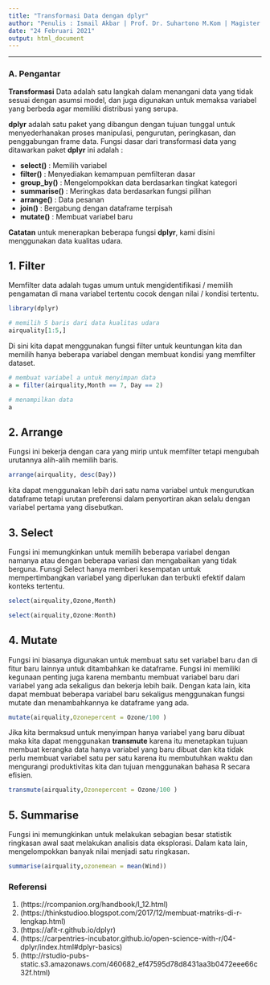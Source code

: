```yaml
---
title: "Transformasi Data dengan dplyr"
author: "Penulis : Ismail Akbar | Prof. Dr. Suhartono M.Kom | Magister Informatika | UIN Maulana Malik Ibrahim Malang"
date: "24 Februari 2021"
output: html_document
---
```


---

### A. Pengantar
**Transformasi** Data adalah satu langkah dalam menangani data yang tidak sesuai dengan asumsi model, dan juga digunakan untuk memaksa variabel yang berbeda agar memiliki distribusi yang serupa.

**dplyr** adalah satu paket yang dibangun dengan tujuan tunggal untuk menyederhanakan proses manipulasi, pengurutan, peringkasan, dan penggabungan frame data. Fungsi dasar dari transformasi data yang ditawarkan paket **dplyr** ini adalah :

*   **select()** : Memilih variabel
*   **filter()** : Menyediakan kemampuan pemfilteran dasar
*   **group_by()** : Mengelompokkan data berdasarkan tingkat kategori
*   **summarise()** : Meringkas data berdasarkan fungsi pilihan
*   **arrange()** : Data pesanan
*   **join()** : Bergabung dengan dataframe terpisah
*   **mutate()** : Membuat variabel baru

**Catatan**
untuk menerapkan beberapa fungsi **dplyr**, kami disini menggunakan data kualitas udara.


## 1. Filter
Memfilter data adalah tugas umum untuk mengidentifikasi / memilih pengamatan di mana variabel tertentu cocok dengan nilai / kondisi tertentu.

```r
library(dplyr)
```


```r
# memilih 5 baris dari data kualitas udara
airquality[1:5,] 
```

Di sini kita dapat menggunakan fungsi filter untuk keuntungan kita dan memilih hanya beberapa variabel dengan membuat kondisi yang memfilter dataset.

```r
# membuat variabel a untuk menyimpan data
a = filter(airquality,Month == 7, Day == 2)

# menampilkan data
a
```

## 2. Arrange

Fungsi ini bekerja dengan cara yang mirip untuk memfilter tetapi mengubah urutannya alih-alih memilih baris.

```r
arrange(airquality, desc(Day))
```
kita dapat menggunakan lebih dari satu nama variabel untuk mengurutkan dataframe tetapi urutan preferensi dalam penyortiran akan selalu dengan variabel pertama yang disebutkan.

## 3. Select
Fungsi ini memungkinkan untuk memilih beberapa variabel dengan namanya atau dengan beberapa variasi dan mengabaikan yang tidak berguna. Funsgi Select hanya memberi kesempatan untuk mempertimbangkan variabel yang diperlukan dan terbukti efektif dalam konteks tertentu.

```r
select(airquality,Ozone,Month)
```

```r
select(airquality,Ozone:Month)
```

## 4. Mutate
Fungsi ini biasanya digunakan untuk membuat satu set variabel baru dan di fitur baru lainnya untuk ditambahkan ke dataframe. Fungsi ini memiliki kegunaan penting juga karena membantu membuat variabel baru dari variabel yang ada sekaligus dan bekerja lebih baik. Dengan kata lain, kita dapat membuat beberapa variabel baru sekaligus menggunakan fungsi mutate dan menambahkannya ke dataframe yang ada.

```r
mutate(airquality,Ozonepercent = Ozone/100 )
```
Jika kita bermaksud untuk menyimpan hanya variabel yang baru dibuat maka kita dapat menggunakan **transmute** karena itu menetapkan tujuan membuat kerangka data hanya variabel yang baru dibuat dan kita tidak perlu membuat variabel satu per satu karena itu membutuhkan waktu dan mengurangi produktivitas kita dan tujuan menggunakan bahasa R secara efisien.

```r
transmute(airquality,Ozonepercent = Ozone/100 )
```

## 5. Summarise
Fungsi ini memungkinkan untuk melakukan sebagian besar statistik ringkasan awal saat melakukan analisis data eksplorasi. Dalam kata lain, mengelompokkan banyak nilai menjadi satu ringkasan.

```r
summarise(airquality,ozonemean = mean(Wind))
```


### Referensi

1.    (https://rcompanion.org/handbook/I_12.html)
2.    (https://thinkstudioo.blogspot.com/2017/12/membuat-matriks-di-r-lengkap.html)
3.    (https://afit-r.github.io/dplyr)
4.    (https://carpentries-incubator.github.io/open-science-with-r/04-dplyr/index.html#dplyr-basics)
5.    (http://rstudio-pubs-static.s3.amazonaws.com/460682_ef47595d78d8431aa3b0472eee66c32f.html)

